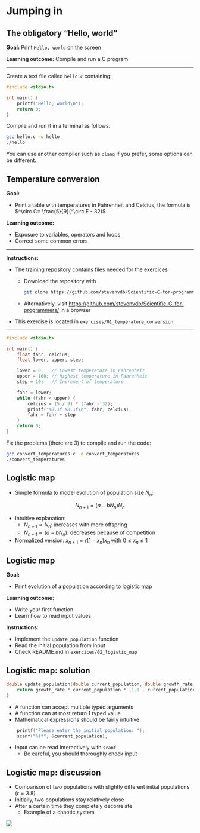 # Jumping in {.smaller}

## The obligatory "Hello, world"

**Goal:** Print `Hello, world` on the screen

**Learning outcome:** Compile and run a C program

---

Create a text file called `hello.c` containing:

```.c
#include <stdio.h>

int main() {
    printf("Hello, world\n");
    return 0;
}
```

Compile and run it in a terminal as follows:

```.bash
gcc hello.c -o hello
./hello
```

::: {.callout-tip}
You can use another compiler such as `clang` if you prefer, some options can be different.
:::

## Temperature conversion

**Goal:**

- Print a table with temperatures in Fahrenheit and Celcius, the formula is $^\circ C= \frac{5}{9}(^\circ F - 32)$

**Learning outcome:**

- Exposure to variables, operators and loops 
- Correct some common errors

---

**Instructions:**

- The training repository contains files needed for the exercices
  - Download the repository with
    ```.bash
    git clone https://github.com/stevenvdb/Scientific-C-for-programmers/
    ```
  - Alternatively, visit [https://github.com/stevenvdb/Scientific-C-for-programmers/](https://github.com/stevenvdb/Scientific-C-for-programmers/) in a browser
- This exercise is located in `exercises/01_temperature_conversion`

---

```.c
#include <stdio.h>

int main() {
    float fahr, celcius;
    float lower, upper, step;

    lower = 0;   // Lowest temperature in Fahrenheit
    upper = 100; // Highest temperature in Fahrenheit
    step = 10;   // Increment of temperature

    fahr = lower;
    while (fahr < upper) {
        celcius = (5 / 9) * (fahr - 32);
        printf("%8.1f %8.1f\n", fahr, celcius);
        fahr = fahr + step
    }
    return 0;
}
```

Fix the problems (there are 3) to compile and run the code:

```.bash
gcc convert_temperatures.c -o convert_temperatures
./convert_temperatures
```

## Logistic map

- Simple formula to model evolution of population size $N_n$:

$$
N_{n+1} = (a-bN_n)N_n
$$

- Intuitive explanation:
  - $N_{n+1} \propto N_n$: increases with more offspring
  - $N_{n+1} \propto (a-bN_n)$: decreases because of competition
- Normalized version: $x_{n+1} = r(1-x_n)x_n$ with $0\leq x_n \leq 1$

## Logistic map {.smaller}

**Goal:**

- Print evolution of a population according to logistic map

**Learning outcome:**

- Write your first function
- Learn how to read input values

**Instructions:**

- Implement the `update_population` function
- Read the initial population from input
- Check README.md in `exercices/02_logistic_map`

## Logistic map: solution

```.c
double update_population(double current_population, double growth_rate) {
    return growth_rate * current_population * (1.0 - current_population);
}
```

- A function can accept multiple typed arguments
- A function can at most return 1 typed value
- Mathematical expressions should be fairly intuitive

```.c
    printf("Please enter the initial population: ");
    scanf("%lf", &current_population);
```

- Input can be read interactively with `scanf`
  - Be careful, you should thoroughly check input

## Logistic map: discussion {.smaller}

- Comparison of two populations with slightly different initial populations ($r=3.8$)
- Initially, two populations stay relatively close
- After a certain time they completely decorrelate
  - Example of a chaotic system

![](images/logistic_map_populations.png)

